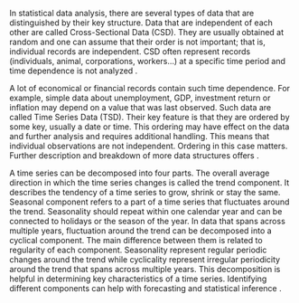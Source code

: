 In statistical data analysis, there are several types of data that are distinguished by their key structure. Data that 
are independent of each other are called Cross-Sectional Data (CSD). They are usually obtained at random and one can 
assume that their order is not important; that is, individual records are independent. CSD often represent records
(individuals, animal, corporations, workers...) at a specific time period and time dependence is not analyzed
\parencite[Chap. 1-3]{Wooldridge2020_IntroductoryEconometricsModern}.

A lot of economical or financial records contain such time dependence. For example, simple data about unemployment,
GDP, investment return or inflation may depend on a value that was last observed. Such data are called Time Series Data
(TSD). Their key feature is that they are ordered by some key, usually a date or time. This ordering may
have effect on the data and further analysis and requires additional handling. This means that individual observations
are not independent. Ordering in this case matters. Further description and breakdown of more data structures offers
\parencite[Chap. 1-3]{Wooldridge2020_IntroductoryEconometricsModern}.

A time series can be decomposed into four parts. The overall average direction in which the time series changes is
called the trend component. It describes the tendency
of a time series to grow, shrink or stay the same. Seasonal component refers to a part of a time series that fluctuates
around the trend. Seasonality should repeat within one calendar year and can be connected to holidays or the 
season of the year. In data that spans across multiple years, fluctuation around the trend can be decomposed into a 
cyclical component. The main difference between them is related to regularity of each component. Seasonality represent 
regular periodic changes around the trend while cyclicality represent irregular periodicity around the trend that
spans across multiple years. This decomposition is helpful in determining key characteristics of a time series. 
Identifying different components can help with forecasting and statistical inference
\parencite[chap. 5.2]{HindlsEtAl2018_StatistikaEkonomii}.